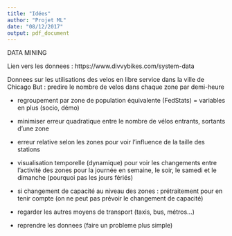 ```yaml
---
title: "Idées"
author: "Projet ML"
date: "08/12/2017"
output: pdf_document
---
```


################################################################
#########################  DATA MINING  ########################
################################################################

Lien vers les donnees : https://www.divvybikes.com/system-data

Donnees sur les utilisations des velos en libre service dans la ville de Chicago
But : predire le nombre de velos dans chaque zone par demi-heure 

- regroupement par zone de population équivalente (FedStats) = variables en plus (socio, démo)
- minimiser erreur quadratique entre le nombre de vélos entrants, sortants d'une zone
- erreur relative selon les zones pour voir l'influence de la taille des stations
- visualisation temporelle (dynamique) pour voir les changements entre l'activité des zones pour 
la journée en semaine, le soir, le samedi et le dimanche (pourquoi pas les jours fériés)
- si changement de capacité au niveau des zones : prétraitement pour en tenir compte (on ne peut pas prévoir le changement de capacité)
- regarder les autres moyens de transport (taxis, bus, métros...)




- reprendre les donnees (faire un probleme plus simple)
